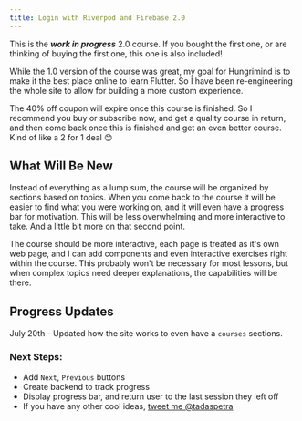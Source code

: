 ```yaml
---
title: Login with Riverpod and Firebase 2.0
---
```


This is the ***work in progress*** 2.0 course. If you bought the first one, or are thinking of buying the first one, this one is also included!

While the 1.0 version of the course was great, my goal for Hungrimind is to make it the best place online to learn Flutter. So I have been re-engineering the whole site to allow for building a more custom experience.

The 40% off coupon will expire once this course is finished. So I recommend you buy or subscribe now, and get a quality course in return, and then come back once this is finished and get an even better course. Kind of like a 2 for 1 deal 😊

<Purchase/>

## What Will Be New
Instead of everything as a lump sum, the course will be organized by sections based on topics. When you come back to the course it will be easier to find what you were working on, and it will even have a progress bar for motivation. This will be less overwhelming and more interactive to take. And a little bit more on that second point. 

The course should be more interactive, each page is treated as it's own web page, and I can add components and even interactive exercises right within the course. This probably won't be necessary for most lessons, but when complex topics need deeper explanations, the capabilities will be there.

## Progress Updates

July 20th - Updated how the site works to even have a `courses` sections. 

### Next Steps: 
- Add `Next`, `Previous` buttons
- Create backend to track progress
- Display progress bar, and return user to the last session they left off
- If you have any other cool ideas, [tweet me @tadaspetra](https://twitter.com/tadaspetra)
